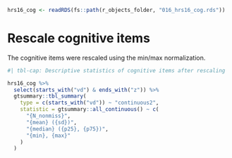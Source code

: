 

```r
hrs16_cog <- readRDS(fs::path(r_objects_folder, "016_hrs16_cog.rds"))
```

# Rescale cognitive items

The cognitive items were rescaled using the min/max normalization.

```r
#| tbl-cap: Descriptive statistics of cognitive items after rescaling

hrs16_cog %>%
  select(starts_with("vd") & ends_with("z")) %>%
  gtsummary::tbl_summary(
    type = c(starts_with("vd")) ~ "continuous2",
    statistic = gtsummary::all_continuous() ~ c(
      "{N_nonmiss}",
      "{mean} ({sd})",
      "{median} ({p25}, {p75})",
      "{min}, {max}"
    )
  )

```



